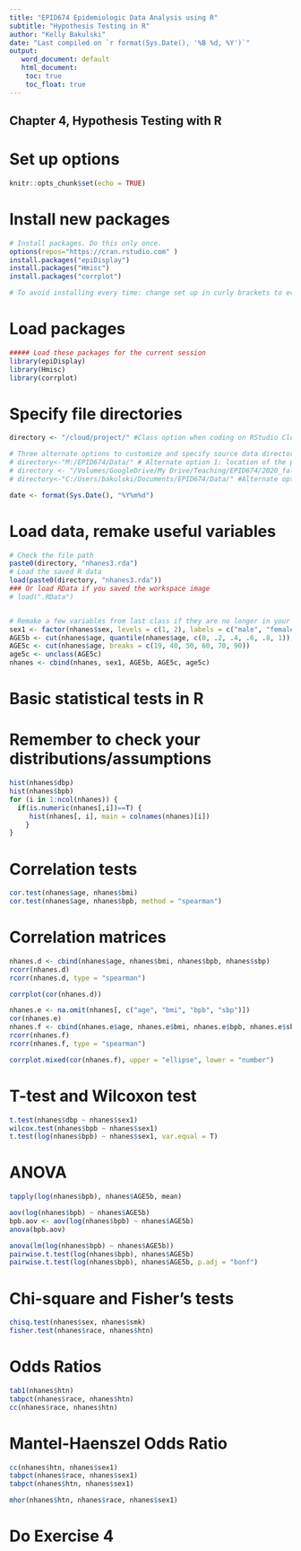 ```yaml
---
title: "EPID674 Epidemiologic Data Analysis using R"
subtitle: "Hypothesis Testing in R"
author: "Kelly Bakulski"
date: "Last compiled on `r format(Sys.Date(), '%B %d, %Y')`"
output:
   word_document: default
   html_document: 
    toc: true
    toc_float: true
---
```


## Chapter 4, Hypothesis Testing with R

# Set up options
```r
knitr::opts_chunk$set(echo = TRUE)
```
# Install new packages
```r

# Install packages. Do this only once.
options(repos="https://cran.rstudio.com" )
install.packages("epiDisplay")
install.packages("Hmisc")
install.packages("corrplot")

# To avoid installing every time: change set up in curly brackets to eval=FALSE
```

# Load packages
```r
##### Load these packages for the current session
library(epiDisplay)
library(Hmisc)
library(corrplot)
```


# Specify file directories
```r
directory <- "/cloud/project/" #Class option when coding on RStudio Cloud

# Three alternate options to customize and specify source data directory if programming on a personal computer (only need to do the one that works for you)
# directory<-"M:/EPID674/Data/" # Alternate option 1: location of the parent dataset in afs space of school computer
# directory <- "/Volumes/GoogleDrive/My Drive/Teaching/EPID674/2020_fall/EPID674_Week4_Class/" # Alternate option 2: location of data on my Macbook
# directory<-"C:/Users/bakulski/Documents/EPID674/Data/" #Alternate option 3: location of data on a personal PC

date <- format(Sys.Date(), "%Y%m%d")
```


# Load data, remake useful variables
```r

# Check the file path
paste0(directory, "nhanes3.rda")
# Load the saved R data
load(paste0(directory, "nhanes3.rda"))
### Or load RData if you saved the workspace image
# load(".RData")


# Remake a few variables from last class if they are no longer in your environment
sex1 <- factor(nhanes$sex, levels = c(1, 2), labels = c("male", "female"))
AGE5b <- cut(nhanes$age, quantile(nhanes$age, c(0, .2, .4, .6, .8, 1)), include.lowest = T) # quintiles
AGE5c <- cut(nhanes$age, breaks = c(19, 40, 50, 60, 70, 90))
age5c <- unclass(AGE5c)
nhanes <- cbind(nhanes, sex1, AGE5b, AGE5c, age5c)
```

# Basic statistical tests in R

# Remember to check your distributions/assumptions
```r
hist(nhanes$dbp)
hist(nhanes$bpb)
for (i in 1:ncol(nhanes)) {
  if(is.numeric(nhanes[,i])==T) {
     hist(nhanes[, i], main = colnames(nhanes)[i])
    }
}
```


# Correlation tests
```r
cor.test(nhanes$age, nhanes$bmi)
cor.test(nhanes$age, nhanes$bpb, method = "spearman")
```

# Correlation matrices
```r
nhanes.d <- cbind(nhanes$age, nhanes$bmi, nhanes$bpb, nhanes$sbp)
rcorr(nhanes.d)
rcorr(nhanes.d, type = "spearman")

corrplot(cor(nhanes.d))

nhanes.e <- na.omit(nhanes[, c("age", "bmi", "bpb", "sbp")])
cor(nhanes.e)
nhanes.f <- cbind(nhanes.e$age, nhanes.e$bmi, nhanes.e$bpb, nhanes.e$sbp)
rcorr(nhanes.f)
rcorr(nhanes.f, type = "spearman")

corrplot.mixed(cor(nhanes.f), upper = "ellipse", lower = "number")
```

# T-test and Wilcoxon test
```r
t.test(nhanes$dbp ~ nhanes$sex1)
wilcox.test(nhanes$bpb ~ nhanes$sex1)
t.test(log(nhanes$bpb) ~ nhanes$sex1, var.equal = T)
```

# ANOVA
```r
tapply(log(nhanes$bpb), nhanes$AGE5b, mean)

aov(log(nhanes$bpb) ~ nhanes$AGE5b)
bpb.aov <- aov(log(nhanes$bpb) ~ nhanes$AGE5b)
anova(bpb.aov)

anova(lm(log(nhanes$bpb) ~ nhanes$AGE5b))
pairwise.t.test(log(nhanes$bpb), nhanes$AGE5b)
pairwise.t.test(log(nhanes$bpb), nhanes$AGE5b, p.adj = "bonf")
```

# Chi-square and Fisher's tests
```r
chisq.test(nhanes$sex, nhanes$smk)
fisher.test(nhanes$race, nhanes$htn)
```

# Odds Ratios
```r
tab1(nhanes$htn)
tabpct(nhanes$race, nhanes$htn)
cc(nhanes$race, nhanes$htn)
```

# Mantel-Haenszel Odds Ratio
```r
cc(nhanes$htn, nhanes$sex1)
tabpct(nhanes$race, nhanes$sex1)
tabpct(nhanes$htn, nhanes$sex1)

mhor(nhanes$htn, nhanes$race, nhanes$sex1)
```

# Do Exercise 4
